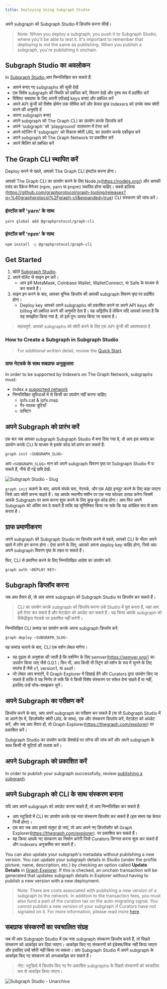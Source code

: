 ```yaml
---
title: Deploying Using Subgraph Studio
---
```


अपने subgraph को Subgraph Studio में डिप्लॉय करना सीखें।

> Note: When you deploy a subgraph, you push it to Subgraph Studio, where you'll be able to test it. It's important to remember that deploying is not the same as publishing. When you publish a subgraph, you're publishing it onchain.

## Subgraph Studio का अवलोकन

In <a href="https://thegraph.com/studio/">Subgraph Studio</a>,आप निम्नलिखित कर सकते हैं:

- आपने बनाए गए subgraphs की सूची देखें
- एक विशेष subgraph की स्थिति को प्रबंधित करें, विवरण देखें और दृश्य रूप में प्रदर्शित करें
- विशिष्ट सबग्राफ के लिए अपनी एपीआई keys बनाएं और प्रबंधित करें
- अपने API कुंजी को विशेष डोमेन तक सीमित करें और केवल कुछ Indexers को उनके साथ क्वेरी करने की अनुमति दें
- अपना subgraph बनाएं
- अपने subgraph को The Graph CLI का उपयोग करके डिप्लॉय करें
- अपने 'subgraph' को 'playground' वातावरण में टेस्ट करें
- अपने स्टेजिंग में 'subgraph' को विकास क्वेरी URL का उपयोग करके एकीकृत करें 
- अपने subgraph को The Graph Network पर प्रकाशित करें
- अपने बिलिंग को प्रबंधित करें

## The Graph CLI स्थापित करें

Deploy करने से पहले, आपको The Graph CLI इंस्टॉल करना होगा।

आपको The Graph CLI का उपयोग करने के लिए Node.js(https://nodejs.org/)  और आपकी पसंद का पैकेज मैनेजर (npm, yarn या pnpm) स्थापित होना चाहिए। सबसे हालिया (https://github.com/graphprotocol/graph-tooling/releases?q=%40graphprotocol%2Fgraph-cli&expanded=true) CLI संस्करण की जांच करें।

### इंस्टॉल करें 'yarn' के साथ

```bash
yarn global add @graphprotocol/graph-cli
```

### इंस्टॉल करें 'npm' के साथ

```bash
npm install -g @graphprotocol/graph-cli
```

## Get Started

1. खोलें [Subgraph Studio](https://thegraph.com/studio/).
2. अपने वॉलेट से साइन इन करें।
   - आप इसे MetaMask, Coinbase Wallet, WalletConnect, या Safe के माध्यम से कर सकते हैं।
3. साइन इन करने के बाद, आपका यूनिक डिप्लॉय की आपकी subgraph विवरण पृष्ठ पर प्रदर्शित होगा।
   - Deploy key आपको अपने subgraphs को प्रकाशित करने या अपने API keys और billing को प्रबंधित करने की अनुमति देता है। यह अद्वितीय है लेकिन यदि आपको लगता है कि यह समझौता किया गया है, तो इसे पुनः उत्पन्न किया जा सकता है।

> महत्वपूर्ण: आपको subgraphs को क्वेरी करने के लिए एक API कुंजी की आवश्यकता है

### How to Create a Subgraph in Subgraph Studio

<VideoEmbed youtube="nGIFuC69bSA" />

> For additional written detail, review the [Quick Start](/subgraphs/quick-start/).

### ग्राफ नेटवर्क के साथ सबग्राफ अनुकूलता

In order to be supported by Indexers on The Graph Network, subgraphs must:

- Index a [supported network](/supported-networks/)
- निम्नलिखित सुविधाओं में से किसी का उपयोग नहीं करना चाहिए:
  - ipfs.cat & ipfs.map
  - गैर-घातक त्रुटियाँ
  - ग्राफ्टिंग

## अपने Subgraph को प्रारंभ करें

एक बार जब आपका subgraph Subgraph Studio में बना दिया गया है, तो आप इस कमांड का उपयोग करके CLI के माध्यम से इसके कोड को प्रारंभ कर सकते हैं:

```bash
graph init <SUBGRAPH_SLUG>
```

आप `<SUBGRAPH_SLUG>` मान को अपने subgraph विवरण पृष्ठ पर Subgraph Studio में पा सकते हैं, नीचे दी गई छवि देखें:

![Subgraph Studio - Slug](/img/doc-subgraph-slug.png)

`graph init` चलाने के बाद, आपसे संपर्क पता, नेटवर्क, और एक ABI इनपुट करने के लिए कहा जाएगा जिसे आप क्वेरी करना चाहते हैं। यह आपके स्थानीय मशीन पर एक नया फोल्डर उत्पन्न करेगा जिसमें आपके Subgraph पर काम करना शुरू करने के लिए कुछ मूल कोड होगा। आप फिर अपने Subgraph को अंतिम रूप दे सकते हैं ताकि यह सुनिश्चित किया जा सके कि यह अपेक्षित रूप से काम करता है।

## ग्राफ प्रमाणीकरण

अपने subgraph को Subgraph Studio पर डिप्लॉय करने से पहले, आपको CLI के भीतर अपने खाते में लॉग इन करना होगा। ऐसा करने के लिए, आपको अपना deploy key चाहिए होगा, जिसे आप अपने subgraph विवरण पृष्ठ के तहत पा सकते हैं।

फिर, CLI से प्रमाणित करने के लिए निम्नलिखित आदेश का उपयोग करें:

```bash
graph auth <DEPLOY KEY>
```

## Subgraph डिप्लॉय करना

जब आप तैयार हों, तो आप अपना subgraph को Subgraph Studio पर डिप्लॉय कर सकते हैं।

> CLI का उपयोग करके subgraph को डिप्लॉय करना उसे Studio में पुश करता है, जहां आप इसे टेस्ट कर सकते हैं और मेटाडेटा को अपडेट कर सकते हैं। यह क्रिया आपके subgraph को विकेंद्रीकृत नेटवर्क पर प्रकाशित नहीं करेगी।

निम्नलिखित CLI कमांड का उपयोग करके अपना subgraph डिप्लॉय करें:

```bash
graph deploy <SUBGRAPH_SLUG>
```

यह कमांड चलाने के बाद, CLI एक वर्शन लेबल मांगेगा।

- यह दृढ़ता से अनुशंसा की जाती है कि वर्शनिंग के लिए semver(https://semver.org/) का उपयोग किया जाए जैसे 0.0.1। फिर भी, आप किसी भी स्ट्रिंग को वर्शन के रूप में चुनने के लिए स्वतंत्र हैं जैसे v1, version1, या asdf।
- जो लेबल आप बनाएंगे, वे Graph Explorer में दिखाई देंगे और Curators द्वारा उपयोग किए जा सकते हैं ताकि वे यह निर्णय ले सकें कि वे किसी विशेष संस्करण पर संकेत देना चाहते हैं या नहीं, इसलिए उन्हें सोच-समझकर चुनें।

## अपने Subgraph का परीक्षण करें

डिप्लॉय करने के बाद, आप अपने subgraph का परीक्षण कर सकते हैं (या तो Subgraph Studio में या अपने ऐप में, डिप्लॉयमेंट क्वेरी URL के साथ), एक और संस्करण डिप्लॉय करें, मेटाडेटा को अपडेट करें, और जब आप तैयार हों, तो Graph Explorer(https://thegraph.com/explorer) पर प्रकाशित करें।

Subgraph Studio का उपयोग करके डैशबोर्ड पर लॉग्स की जांच करें और अपने subgraph के साथ किसी भी त्रुटियों की तलाश करें।

## अपने Subgraph को प्रकाशित करें

In order to publish your subgraph successfully, review [publishing a subgraph](/subgraphs/developing/publishing/publishing-a-subgraph/).

## अपने Subgraph को CLI के साथ संस्करण बनाना

यदि आप अपने subgraph को अपडेट करना चाहते हैं, तो आप निम्नलिखित कर सकते हैं:

- आप स्टूडियो में CLI का उपयोग करके एक नया संस्करण डिप्लॉय कर सकते हैं (इस समय यह केवल निजी होगा)।
- एक बार जब आप इससे संतुष्ट हो जाएं, तो आप अपने नए डिप्लॉयमेंट को Graph Explorer(https://thegraph.com/explorer). पर प्रकाशित कर सकते हैं।
- यह क्रिया आपके नए संस्करण का निर्माण करेगी जिसे Curators सिग्नल करना शुरू कर सकते हैं और Indexers अनुक्रमित कर सकते हैं।

You can also update your subgraph's metadata without publishing a new version. You can update your subgraph details in Studio (under the profile picture, name, description, etc.) by checking an option called **Update Details** in [Graph Explorer](https://thegraph.com/explorer). If this is checked, an onchain transaction will be generated that updates subgraph details in Explorer without having to publish a new version with a new deployment.

> Note: There are costs associated with publishing a new version of a subgraph to the network. In addition to the transaction fees, you must also fund a part of the curation tax on the auto-migrating signal. You cannot publish a new version of your subgraph if Curators have not signaled on it. For more information, please read more [here](/resources/roles/curating/).

## सबग्राफ संस्करणों का स्वचालित संग्रह

जब भी आप Subgraph Studio में एक नया subgraph संस्करण डिप्लॉय करते हैं, तो पिछले संस्करण को आर्काइव कर दिया जाएगा। आर्काइव किए गए संस्करणों को इंडेक्स/सिंक नहीं किया जाएगा और इसलिए उन्हें क्वेरी नहीं किया जा सकता। आप Subgraph Studio में अपने subgraph के आर्काइव किए गए संस्करण को अनआर्काइव कर सकते हैं।

> नोट: स्टूडियो में डिप्लॉय किए गए गैर-प्रकाशित subgraphs के पिछले संस्करणों को स्वचालित रूप से आर्काइव किया जाएगा।

![Subgraph Studio - Unarchive](/img/Unarchive.png)
